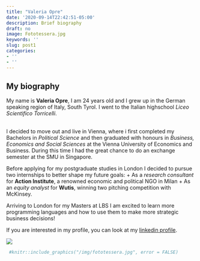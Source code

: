 ```yaml
---
title: "Valeria Opre"
date: '2020-09-14T22:42:51-05:00'
description: Brief biography
draft: no
image: Fototessera.jpg
keywords: ''
slug: post1
categories:
- ''
- ''
---
```


## My biography
My name is __Valeria Opre__, I am 24 years old and I grew up in the German speaking region of Italy, South Tyrol. I went to the Italian highschool _Liceo Scientifico Torricelli_.

\
I decided to move out and live in Vienna, where i first completed my Bachelors in _Political Science_ and then graduated with honours in _Business, Economics and Social Sciences_ at the Vienna University of Economics and Business. During this time I had the great chance to do an exchange semester at the SMU in Singapore.


Before applying for my postgraduate studies in London I decided to pursue two internships to better shape my future goals: 
  + As a _research consultant_ for __Action Institute__, a renowned            economic and political NGO in Milan
  + As an _equity analyst_ for __Wutis__, winning two pitching competition
    with McKinsey.
 
 
Arriving to London for my Masters at LBS I am excited to learn more programming languages and how to use them to make more strategic business decisions!


If you are interested in my profile, you can look at my [linkedin profile](https://www.linkedin.com/in/valeriaopre/).

![](https://upload.wikimedia.org/wikipedia/commons/4/47/RS9327_LBS_Standard_Logo_RGB_AW-hpr.jpg)

```r
 #knitr::include_graphics("/img/fototessera.jpg", error = FALSE)
```

